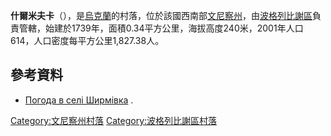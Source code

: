 {{coord|49|33|50|N|29|5|35|E|scale:30000|display=title}}

'''什爾米夫卡'''（{{lang-uk|Ширмівка}}），是[[烏克蘭|烏克蘭]]的村落，位於該國西南部[[文尼察州|文尼察州]]，由[[波格列比謝區|波格列比謝區]]負責管轄，始建於1739年，面積0.34平方公里，海拔高度240米，2001年人口614，人口密度每平方公里1,827.38人。

==參考資料==
* [http://weather.in.ua/ua/vinnickaja/28960 Погода в селі Ширмівка] {{Wayback|url=http://weather.in.ua/ua/vinnickaja/28960 |date=20200813003916 }}.

[[Category:文尼察州村落|Category:文尼察州村落]]
[[Category:波格列比謝區村落|Category:波格列比謝區村落]]


{{Vinnytsia-geo-stub}}